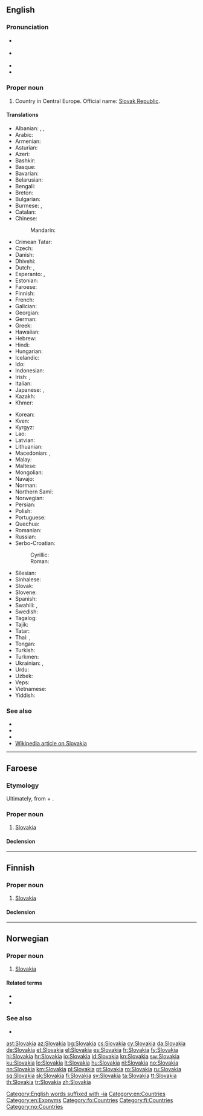 {{also|slovakia|Slovákia|Slóvakía|Šlovakia}}
==English==
{{wikipedia}}

===Pronunciation===
* {{a|UK}} {{IPA|/sləʊˈvæ.ki.ə/|/sləʊˈvɑː.ki.ə/|lang=en}}
* {{a|US}} {{IPA|/sloʊˈvɑ.ki.ə/|/sloʊˈvæ.ki.ə/|lang=en}}
* {{audio|en-us-Slovakia.ogg|Audio (US)|lang=en}}
* {{rhymes|ækiə|ɑːkiə|lang=en}}

===Proper noun===
{{en-proper noun}}

# Country in Central Europe. Official name: [[Slovak Republic]].

====Translations====
{{trans-top|Slovakia}}
* Albanian: {{t+|sq|Slovakia|f}}, {{t|sq|Sllovaki|f}} {{qualifier|indefinite}}, {{t+|sq|Sllovakia|f}}
* Arabic: {{t|ar|سْلُوفَاكِيَا|f|tr=slufākiyā}}
* Armenian: {{t+|hy|Սլովակիա}}
* Asturian: {{t+|ast|Eslovaquia|f}}
* Azeri: {{t+|az|Slovakiya}}
* Bashkir: {{t|ba|Словакия|sc=Cyrl}}
* Basque: {{t+|eu|Eslovakia}}
* Bavarian: {{t|bar|Slowàkai}}
* Belarusian: {{t|be|Слава́кія|f|sc=Cyrl}}
* Bengali: {{t|bn|স্লোভাকিয়া|sc=Beng}}
* Breton: {{t|br|Slovakia}}
* Bulgarian: {{t+|bg|Слова́кия|f|sc=Cyrl}}
* Burmese: {{t|my|ဆလိုဗားကီးယားနိုင်ငံ|sc=Mymr}}, {{t|my|ဆလိုဗားကီးယား|sc=Mymr}}
* Catalan: {{t+|ca|Eslovàquia|f}}
* Chinese:
*: Mandarin: {{t+|cmn|斯洛伐克|tr=Sīluòfákè|sc=Hani}}
* Crimean Tatar: {{t|crh|Slovakiya}}
* Czech: {{t+|cs|Slovensko|n}}
* Danish: {{t+|da|Slovakiet}}
* Dhivehi: {{t+|dv|ސުލޮވާކިއާ|sc=Thaa}}
* Dutch: {{t+|nl|Slowakije}}, {{t|nl|Slovakije}}
* Esperanto: {{t|eo|Slovakio}}, {{t|eo|Slovakujo}}
* Estonian: {{t+|et|Slovakkia}}
* Faroese: {{t|fo|Slovakia|f|n}}
* Finnish: {{t+|fi|Slovakia}}
* French: {{t+|fr|Slovaquie|f}}
* Galician: {{t+|gl|Eslovaquia|f}}
* Georgian: {{t|ka|სლოვაკეთი}}
* German: {{t+|de|Slowakei|f}}
* Greek: {{t+|el|Σλοβακία|f}}
* Hawaiian: {{t|haw|Solowakia}}
* Hebrew: {{t+|he|סְלוֹבַקְיָה|f|tr=slovakiya|sc=Hebr}}
* Hindi: {{t+|hi|स्लोवाकिया|sc=Deva}}
* Hungarian: {{t+|hu|Szlovákia}}
* Icelandic: {{t+|is|Slóvakía|f}}
* Ido: {{t+|io|Slovakia}}
* Indonesian: {{t+|id|Slowakia}}
* Irish: {{t|ga|Slóvaic|f|alt=An tSlóvaic}}, {{t|ga|Poblacht na Slóvaice|f}}
* Italian: {{t+|it|Slovacchia}}
* Japanese: {{t+|ja|スロヴァキア|tr=Surovakia}}, {{t+|ja|スロバキア|tr=Surobakia}}
* Kazakh: {{t|kk|Словакия|sc=Cyrl}}
* Khmer: {{t|km|ស្លូវ៉ាគី|tr=slo var ki|sc=Khmr}}
{{trans-mid}}
* Korean: {{t+|ko|^슬로바키아|sc=Hang}}
* Kven: {{t|fkv|Slovakia}}
* Kyrgyz: {{t|ky|Словакия|sc=Cyrl}}
* Lao: {{t+|lo|ສະໂລວາກີ|sc=Laoo}}
* Latvian: {{t+|lv|Slovākija|f}}
* Lithuanian: {{t+|lt|Slovakija|f}}
* Macedonian: {{t+|mk|Словачка|f|sc=Cyrl}}, {{t|mk|Словакија|f|sc=Cyrl}}
* Malay: {{t|ms|Slovakia}}
* Maltese: {{t|mt|Slovakja|f|alt=is-Slovakja}}
* Mongolian: {{t|mn|Словак|sc=Cyrl}}
* Navajo: {{t|nv|Słóbaʼ bikéyah}}
* Norman: {{t|nrf|Slovaquie|f}}
* Northern Sami: {{t|se|Slovakia}}
* Norwegian: {{t+|no|Slovakia}}
* Persian: {{t+|fa|اسلواکی|tr=eslovâki|sc=fa-Arab}}
* Polish: {{t+|pl|Słowacja|f}}
* Portuguese: {{t+|pt|Eslováquia}}
* Quechua: {{t|qu|Isluwakya}}
* Romanian: {{t+|ro|Slovacia|f}}
* Russian: {{t+|ru|Слова́кия|f}}
* Serbo-Croatian:
*: Cyrillic: {{t|sh|Сло̀ва̄чка|f|sc=Cyrl}}
*: Roman: {{t+|sh|Slòvāčkā|f}}
* Silesian: {{t|szl|Słowacyjo|f}}
* Sinhalese: {{t|si|ස්ලෝවැකියාව|sc=Sinh}}
* Slovak: {{t+|sk|Slovensko|n}}
* Slovene: {{t+|sl|Slováška|f}}
* Spanish: {{t+|es|Eslovaquia|f}}
* Swahili: {{t+|sw|Slovakia}}, {{t|sw|Uslovaki}}
* Swedish: {{t+|sv|Slovakien}}
* Tagalog: {{t|tl|Eslobakya}}
* Tajik: {{t|tg|Словакия}}
* Tatar: {{t|tt|Словакия}}
* Thai: {{t+|th|สโลวาเกีย|sc=Thai}}, {{t|th|ประเทศสโลวาเกีย|tr=bprà-têet sà-loo-waa-giia|sc=Thai}}
* Tongan: {{t|to|Silovakia}}
* Turkish: {{t+|tr|Slovakya}}
* Turkmen: {{t|tk|Slowakiýa}}
* Ukrainian: {{t+|uk|Слова́ччина|f|sc=Cyrl}}, {{t|uk|Слове́ньско|n|sc=Cyrl}} {{qualifier|Ruthenian}}
* Urdu: {{t|ur|سلوواکیہ|tr=slovākiyā|sc=ur-Arab}}
* Uzbek: {{t+|uz|Slovakiya}}
* Veps: {{t|vep|Slovakii}}
* Vietnamese: {{t|vi|Xlô-va-ki-a}}
* Yiddish: {{t|yi|סלאָוואַקיע|f}}
{{trans-bottom}}

===See also===
* {{l|en|Appendix:Place names in Slovakia}}
* {{list:countries of Europe/en}}
* {{l|en|Appendix:Countries of the world|Countries of the world}}
* [[w:Slovakia|Wikipedia article on Slovakia]]

[[Category:English words suffixed with -ia]]
[[Category:en:Countries]]
[[Category:en:Exonyms]]

----

==Faroese==
{{wikipedia|lang=fo}}

===Etymology===
Ultimately, from {{etyl|sk|fo}} {{m|sk|Slovák}} + {{m|fo|-ia}}.

===Proper noun===
{{head|fo|proper noun|g=n}}

# [[#English|Slovakia]]

====Declension====
{{fo-decl-proper-noun-s-indef|Slovakia|Slovakia|Slovakia|Slovakia}}

[[Category:fo:Countries]]

----

==Finnish==
{{wikipedia|lang=fi}}

===Proper noun===
{{fi-proper noun}}

# [[#English|Slovakia]]

====Declension====
{{fi-decl-kulkija|n=sg|Slovaki|a}}

[[Category:fi:Countries]]

----

==Norwegian==

===Proper noun===
{{head|no|proper noun}}

# [[#English|Slovakia]]

====Related terms====
* {{l|no|slovak}}
* {{l|no|slovakisk}}

===See also===
* {{l|no|Czechoslovakia}}

[[Category:no:Countries]]

[[ast:Slovakia]]
[[az:Slovakia]]
[[bg:Slovakia]]
[[cs:Slovakia]]
[[cy:Slovakia]]
[[da:Slovakia]]
[[de:Slovakia]]
[[et:Slovakia]]
[[el:Slovakia]]
[[es:Slovakia]]
[[fr:Slovakia]]
[[fy:Slovakia]]
[[hi:Slovakia]]
[[hr:Slovakia]]
[[io:Slovakia]]
[[id:Slovakia]]
[[kn:Slovakia]]
[[sw:Slovakia]]
[[ku:Slovakia]]
[[lo:Slovakia]]
[[lt:Slovakia]]
[[hu:Slovakia]]
[[nl:Slovakia]]
[[no:Slovakia]]
[[nn:Slovakia]]
[[km:Slovakia]]
[[pl:Slovakia]]
[[pt:Slovakia]]
[[ro:Slovakia]]
[[ru:Slovakia]]
[[sq:Slovakia]]
[[sk:Slovakia]]
[[fi:Slovakia]]
[[sv:Slovakia]]
[[ta:Slovakia]]
[[tt:Slovakia]]
[[th:Slovakia]]
[[tr:Slovakia]]
[[zh:Slovakia]]